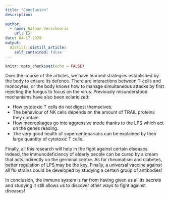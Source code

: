 ```yaml
---
title: "Conclusion"
description: 
  
author:
  - name: Nathan Verschooris
    url: {}
date: 04-17-2020
output:
  distill::distill_article:
    self_contained: false
---
```


```r
knitr::opts_chunk$set(echo = FALSE)
```


Over the course of the articles, we have learned strategies established by the body to ensure its defence. There are interactions between T-cells and monocytes, or the body knows how to manage simultaneous attacks by first rejecting the fungus to focus on the virus.
Previously misunderstood mechanisms have also been eclaricized:

+ How cytotoxic T cells do not digest themselves.
+ The behaviour of NK cells depends on the amount of TRAIL proteins they contain. 
+ How macrophages go into aggressive mode thanks to the LPS which act on the genes reading.
+ The very good health of supercentenarians can be explained by their large quantity of cytotoxic T cells.

Finally, all this research will help in the fight against certain diseases. Indeed, the immunodeficiency of elderly people can be cured by a cream that acts indirectly on the germinal centre. As for rheumatism and diabetes, better regulation of LPS may be the key. Finally, a universal vaccine against all flu strains could be developed by studying a certain group of antibodies!

In conclusion, the immune system is far from having given us all its secrets and studying it still allows us to discover other ways to fight against diseases!






